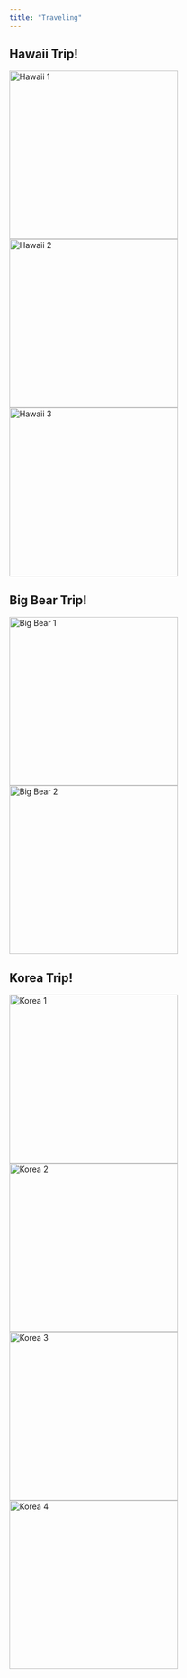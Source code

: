 ```yaml
---
title: "Traveling"
---
```


<h2> Hawaii Trip! </h2>

<img src="Hawaii1.jpg" alt="Hawaii 1" width="300"/> <img src="Hawaii2.jpg" alt="Hawaii 2" width="300"/> <img src="Hawaii3.jpg" alt="Hawaii 3" width="300"/>

<h2> Big Bear Trip! </h2>

<img src="BigBear1.jpg" alt="Big Bear 1" width="300"/> <img src="BigBear2.jpg" alt="Big Bear 2" width="300"/>

<h2> Korea Trip! </h2>

<img src="Korea1.jpg" alt="Korea 1" width="300"/> <img src="Korea2.jpg" alt="Korea 2" width="300"/> <img src="Korea3.jpg" alt="Korea 3" width="300"/> <img src="Korea4.jpg" alt="Korea 4" width="300"/>
